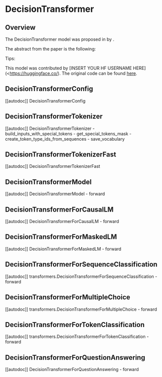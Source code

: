 <!--Copyright 2022 The HuggingFace Team. All rights reserved.

Licensed under the Apache License, Version 2.0 (the "License"); you may not use this file except in compliance with
the License. You may obtain a copy of the License at

http://www.apache.org/licenses/LICENSE-2.0

Unless required by applicable law or agreed to in writing, software distributed under the License is distributed on
an "AS IS" BASIS, WITHOUT WARRANTIES OR CONDITIONS OF ANY KIND, either express or implied. See the License for the
specific language governing permissions and limitations under the License.
-->

# DecisionTransformer

## Overview

The DecisionTransformer model was proposed in [<INSERT PAPER NAME HERE>](<INSERT PAPER LINK HERE>)  by <INSERT AUTHORS HERE>. <INSERT SHORT SUMMARY HERE>

The abstract from the paper is the following:

*<INSERT PAPER ABSTRACT HERE>*

Tips:

<INSERT TIPS ABOUT MODEL HERE>

This model was contributed by [INSERT YOUR HF USERNAME HERE](<https://huggingface.co/<INSERT YOUR HF USERNAME HERE>). The original code can be found [here](<INSERT LINK TO GITHUB REPO HERE>).

## DecisionTransformerConfig

[[autodoc]] DecisionTransformerConfig


## DecisionTransformerTokenizer

[[autodoc]] DecisionTransformerTokenizer
    - build_inputs_with_special_tokens
    - get_special_tokens_mask
    - create_token_type_ids_from_sequences
    - save_vocabulary


## DecisionTransformerTokenizerFast

[[autodoc]] DecisionTransformerTokenizerFast


## DecisionTransformerModel

[[autodoc]] DecisionTransformerModel
    - forward


## DecisionTransformerForCausalLM

[[autodoc]] DecisionTransformerForCausalLM
    - forward


## DecisionTransformerForMaskedLM

[[autodoc]] DecisionTransformerForMaskedLM
    - forward


## DecisionTransformerForSequenceClassification

[[autodoc]] transformers.DecisionTransformerForSequenceClassification
    - forward

## DecisionTransformerForMultipleChoice

[[autodoc]] transformers.DecisionTransformerForMultipleChoice
    - forward


## DecisionTransformerForTokenClassification

[[autodoc]] transformers.DecisionTransformerForTokenClassification
    - forward


## DecisionTransformerForQuestionAnswering

[[autodoc]] DecisionTransformerForQuestionAnswering
    - forward